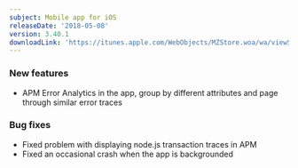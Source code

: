 ```yaml
---
subject: Mobile app for iOS
releaseDate: '2018-05-08'
version: 3.40.1
downloadLink: 'https://itunes.apple.com/WebObjects/MZStore.woa/wa/viewSoftware?id=594038638&mt=8'
---
```


### New features

* APM Error Analytics in the app, group by different attributes and page through similar error traces

### Bug fixes

* Fixed problem with displaying node.js transaction traces in APM
* Fixed an occasional crash when the app is backgrounded
